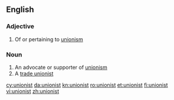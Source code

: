 ==English==

===Adjective===
{{en-adj}}

# {{sometimes|capitalised}} Of or pertaining to [[unionism]]

===Noun===
{{en-noun}}

# An advocate or supporter of [[unionism]]
# A [[trade unionist]]

[[cy:unionist]]
[[da:unionist]]
[[kn:unionist]]
[[ro:unionist]]
[[et:unionist]]
[[fi:unionist]]
[[vi:unionist]]
[[zh:unionist]]